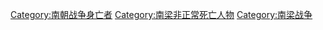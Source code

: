 [[Category:南朝战争身亡者|Category:南朝战争身亡者]]
[[Category:南梁非正常死亡人物|Category:南梁非正常死亡人物]]
[[Category:南梁战争|Category:南梁战争]]